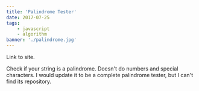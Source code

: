 ```yaml
---
title: 'Palindrome Tester'
date: 2017-07-25
tags:
    - javascript
    - algorithm
banner: './palindrome.jpg'
---
```



<Link to="https://lestgabo.github.io/learn_enough_javascript/palindrome.html" target="_blank" rel="noopener noreferrer">
    Link to site.
</Link>

Check if your string is a palindrome.
Doesn't do numbers and special characters.
I would update it to be a complete palindrome tester, but I can't find its repository.
